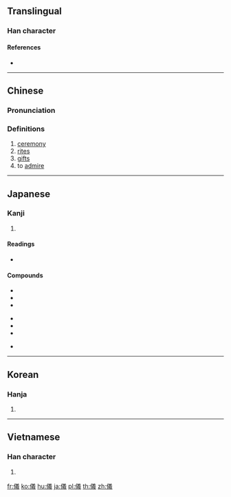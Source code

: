 {{also|仪}}
==Translingual==

===Han character===
{{Han char|rn=9|rad=人|as=13|sn=15|four=28253|canj=OTGI|ids=⿰亻義}}

====References====
* {{Han ref|kx=0118.210|dkj=01172|dj=0251.050|hdz=10228.020|uh=5100|ud=20736|bh=BBF6|bd=48118}}

----

==Chinese==
{{zh-forms|s=仪}}

===Pronunciation===
{{zh-pron
|m=yí
|c=ji4
|mc=y
|oc=y
|ma=
|cat=n,v
}}

===Definitions===
{{zh-hanzi}}

# [[ceremony]]
# [[rite]]s
# [[gift]]s
# to [[admire]]

----

==Japanese==

===Kanji===
{{ja-kanji|grade=c|rs=人13}}

# {{defn|lang=ja|sort=人13}}

====Readings====
* {{ja-readings|goon=[[ぎ]] (gi)|kanon=[[ぎ]] (gi)|kun=[[よい]] (yoi), [[のり]] (nori), [[のっとる]] (nottoru)|nanori=[[きたる]] (kitaru), [[ただし]] (tadashi), [[のり]] (nori), [[よし]] (yoshi)}}

====Compounds====
{{top3}}
* {{ja-r|礼儀|れいぎ}}
* {{ja-r|地球儀|ちきゅうぎ}}
* {{ja-r|秘儀|ひぎ}}
{{mid3}}
* {{ja-r|儀式|ぎしき}}
* {{ja-r|難儀|なんぎ}}
* {{ja-r|六分儀|ろくぶんぎ}}
{{mid3}}
* {{ja-r|八分儀|はちぶんぎ}}
{{bottom}}

----

==Korean==

===Hanja===
{{ko-hanja|hangeul=의|rv=ui|mr=ŭi}}

# {{defn|lang=ko|sort=人13}}

----

==Vietnamese==

===Han character===
{{vi-hantu|[[nghi]], [[nghe]], [[nghỉ]], [[nghè]], [[nghì]], [[ngơi]]|rs=人13}}

# {{defn|lang=vi|sort=人13}}

[[fr:儀]]
[[ko:儀]]
[[hu:儀]]
[[ja:儀]]
[[pl:儀]]
[[th:儀]]
[[zh:儀]]